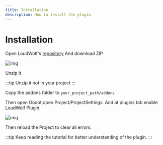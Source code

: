 ```yaml
---
title: Installation
description: How to install the plugin
---
```

# Installation

Open LoudWolf's [repository](https://github.com/angelator312/LoudWolf)
And download ZIP

![img](/img/GithubDownloadZip.png)

Unzip it

:::tip
Unzip it not in your project
:::

Copy the addons folder to <code>your_project_path/addons</code>

Then open Godot,open Project/ProjectSettings.
And at plugins tab enable LoudWolf Plugin.

![img](/img/AddPluginInProjectSettings.png)

Then reload the Project to clear all errors.

:::tip
Keep reading the tutorial for better understanding of the plugin.
:::
